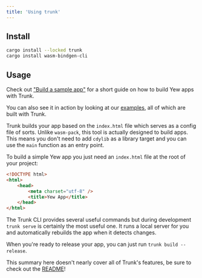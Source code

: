 ```yaml
---
title: 'Using trunk'
---
```


## Install

```bash
cargo install --locked trunk
cargo install wasm-bindgen-cli
```

## Usage

Check out ["Build a sample app"](../build-a-sample-app.mdx) for a short guide on how to build Yew apps with Trunk.

You can also see it in action by looking at our [examples](https://github.com/yewstack/yew/tree/master/examples),
all of which are built with Trunk.

Trunk builds your app based on the `index.html` file which serves as a config file of sorts.
Unlike `wasm-pack`, this tool is actually designed to build apps.
This means you don't need to add `cdylib` as a library target and you can use the `main` function
as an entry point.

To build a simple Yew app you just need an `index.html` file at the root of your project:

```html
<!DOCTYPE html>
<html>
    <head>
        <meta charset="utf-8" />
        <title>Yew App</title>
    </head>
</html>
```

The Trunk CLI provides several useful commands but during development `trunk serve` is certainly the most useful one.
It runs a local server for you and automatically rebuilds the app when it detects changes.

When you're ready to release your app, you can just run `trunk build --release`.

This summary here doesn't nearly cover all of Trunk's features,
be sure to check out the [README](https://github.com/thedodd/trunk)!
